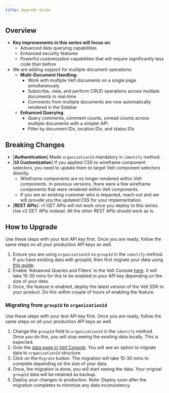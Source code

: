 ```yaml
---
title: Upgrade Guide
---
```


## Overview
- **Key improvements in this series will focus on**:
  - Advanced data querying capabilities
  - Enhanced security features
  - Powerful customization capabilities that will require significantly less code than before
- We are adding support for multiple document operations:
  - **Multi-Document Handling**:
    - Work with multiple Velt documents on a single page simultaneously
    - Subscribe, view, and perform CRUD operations across multiple documents in real-time
    - Comments from multiple documents are now automatically rendered in the Sidebar
  - **Enhanced Querying**:
    - Query comments, comment counts, unread counts across multiple documents with a simpler API
    - Filter by document IDs, location IDs, and status IDs


## Breaking Changes
- [**Authentication**] Made `organizationId` mandatory in `identify` method.
- [**UI Customization**] If you applied CSS to wireframe component selectors, you need to update them to target Velt component selectors directly.
  - Wireframe components are no longer rendered within Velt components. In previous versions, there were a few wireframe components that were rendered within Velt components.
  - If you are an existing customer who is impacted, reach out and we will provide you the updated CSS for your implementation.
- [**REST APIs**]: v1 GET APIs will not work once you deploy to this series. Use v2 GET APIs instead. All the other REST APIs should work as is.

## How to Upgrade
Use these steps with your test API key first. Once you are ready, follow the same steps on all your production API keys as well.

1. Ensure you are using `organizationId` vs `groupId` in the `identify` method. If you have existing data with groupId, then first migrate your data using [this guide](#migrating-from-groupid-to-organizationid).
2. Enable 'Advanced Queries and Filters' in the Velt Console [here](https://console.velt.dev/dashboard/config/appconfig). It will take 15-30 mins for this to be enabled in your API key depending on the size of your data.
3. Once, the feature is enabled, deploy the latest version of the Velt SDK to your product. Do this within couple of hours of enabling the feature.



### Migrating from `groupId` to `organizationId`
Use these steps with your test API key first. Once you are ready, follow the same steps on all your production API keys as well.
1. Change the `groupId` field to `organizationId` in the `identify` method. Once you do this, you will stop seeing the existing data locally. This is expected.
2. Goto the [data page in Velt Console](https://console.velt.dev/dashboard/data/organization). You will see an option to migrate data to `organizationId` structure.
3. Click on the `Migrate` button. The migration will take 15-30 mins to complete depending on the size of your data.
4. Once, the migration is done, you will start seeing the data. Your original `groupId` data will be retained as backup.
5. Deploy your changes to production. Note: Deploy soon after the migration completes to minimize any data inconsistency.